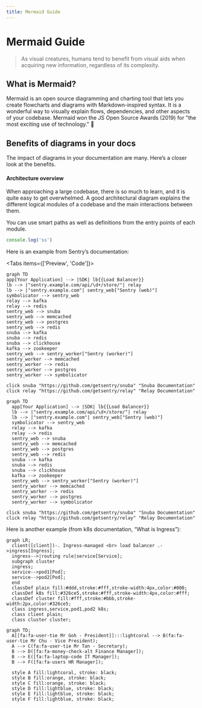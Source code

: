 ```yaml
---
title: Mermaid Guide
---
```


# Mermaid Guide

> As visual creatures, humans tend to benefit from visual aids when acquiring new information, regardless of its complexity.

## What is Mermaid?

Mermaid is an open source diagramming and charting tool that lets you create flowcharts and diagrams with Markdown-inspired syntax. It is a wonderful way to visually explain flows, dependencies, and other aspects of your codebase. Mermaid won the JS Open Source Awards (2019) for "the most exciting use of technology." 🥇

## Benefits of diagrams in your docs

The impact of diagrams in your documentation are many. Here’s a closer look at the benefits.

#### Architecture overview

When approaching a large codebase, there is so much to learn, and it is quite easy to get overwhelmed. A good architectural diagram explains the different logical modules of a codebase and the main interactions between them.

You can use smart paths as well as definitions from the entry points of each module.

```javascript copy
console.log('ss')
```

Here is an example from Sentry’s documentation:

 
<Tabs items={['Preview', 'Code']}>
  <Tab>

<div className="border rounded p-4">

```mermaid
graph TD
app[Your Application] --> |SDK| lb{{Load Balancer}}
lb --> |"sentry.example.com/api/\d+/store/"| relay
lb --> |"sentry.example.com"| sentry_web["Sentry (web)"]
symbolicator --> sentry_web
relay --> kafka
relay --> redis
sentry_web --> snuba
sentry_web --> memcached
sentry_web --> postgres
sentry_web --> redis
snuba --> kafka
snuba --> redis
snuba --> clickhouse
kafka --> zookeeper
sentry_web --> sentry_worker["Sentry (worker)"]
sentry_worker --> memcached
sentry_worker --> redis
sentry_worker --> postgres
sentry_worker --> symbolicator

click snuba "https://github.com/getsentry/snuba" "Snuba Documentation"
click relay "https://github.com/getsentry/relay" "Relay Documentation"
```

</div>

  </Tab>
  <Tab>
    
```
graph TD
  app[Your Application] --> |SDK| lb{{Load Balancer}}
  lb --> |"sentry.example.com/api/\d+/store/"| relay
  lb --> |"sentry.example.com"| sentry_web["Sentry (web)"]
  symbolicator --> sentry_web
  relay --> kafka
  relay --> redis
  sentry_web --> snuba
  sentry_web --> memcached
  sentry_web --> postgres
  sentry_web --> redis
  snuba --> kafka
  snuba --> redis
  snuba --> clickhouse
  kafka --> zookeeper
  sentry_web --> sentry_worker["Sentry (worker)"]
  sentry_worker --> memcached
  sentry_worker --> redis
  sentry_worker --> postgres
  sentry_worker --> symbolicator

click snuba "https://github.com/getsentry/snuba" "Snuba Documentation"
click relay "https://github.com/getsentry/relay" "Relay Documentation"

````

  </Tab>

</Tabs>

Here is another example (from k8s documentation, “What is Ingress”):

<div className="border rounded p-4 mt-2">

```mermaid
graph LR;
  client([client])-. Ingress-managed <br> load balancer .->ingress[Ingress];
  ingress-->|routing rule|service[Service];
  subgraph cluster
  ingress;
  service-->pod1[Pod];
  service-->pod2[Pod];
  end
  classDef plain fill:#ddd,stroke:#fff,stroke-width:4px,color:#000;
  classDef k8s fill:#326ce5,stroke:#fff,stroke-width:4px,color:#fff;
  classDef cluster fill:#fff,stroke:#bbb,stroke-width:2px,color:#326ce5;
  class ingress,service,pod1,pod2 k8s;
  class client plain;
  class cluster cluster;
````

</div>

```mermaid
graph TD;
  A[[fa:fa-user-tie Mr Goh - President]]:::lightcoral --> B(fa:fa-user-tie Mr Chu - Vice President);
  A --> C(fa:fa-user-tie Mr Tan - Secretary);
  B --> D([fa:fa-money-check-alt Finance Manager]);
  B --> E([fa:fa-laptop-code IT Manager]);
  B --> F([fa:fa-users HR Manager]);

  style A fill:lightcoral, stroke: black;
  style B fill:orange, stroke: black;
  style C fill:orange, stroke: black;
  style D fill:lightblue, stroke: black;
  style E fill:lightblue, stroke: black;
  style F fill:lightblue, stroke: black;
```
